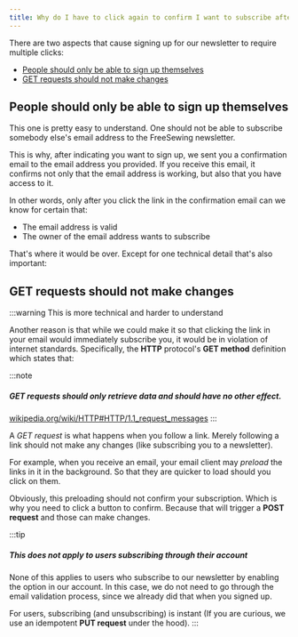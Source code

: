 ```yaml
---
title: Why do I have to click again to confirm I want to subscribe after I already clicked the confirmation link you sent me?
---
```


There are two aspects that cause signing up for our newsletter to require multiple clicks:

- [People should only be able to sign up themselves](#people-should-only-be-able-to-sign-up-themselves)
- [GET requests should not make changes](#get-requests-should-not-make-changes)

## People should only be able to sign up themselves

This one is pretty easy to understand. One should not be able
to subscribe somebody else's email address to the FreeSewing newsletter.

This is why, after indicating you want to sign up, we sent you a confirmation
email to the email address you provided. 
If you receive this email, it confirms not only that the email address
is working, but also that you have access to it.

In other words, only after you click the link in the confirmation email can we know for
certain that:

- The email address is valid
- The owner of the email address wants to subscribe

That's where it would be over. Except for one technical detail that's also important:

## GET requests should not make changes

:::warning
This is more technical and harder to understand</Warning>

Another reason is that while we could make it so that clicking the link in your 
email would immediately subscribe you, it would be in violation of internet standards.
Specifically, the __HTTP__ protocol's __GET method__ definition which states that:


:::note

<h5>GET requests should only retrieve data and should have no other effect.</h5>

[wikipedia.org/wiki/HTTP#HTTP/1.1_request_messages](https://en.wikipedia.org/wiki/HTTP#HTTP/1.1_request_messages)
:::

A _GET request_ is what happens when you follow a link. Merely following a link
should not make any changes (like subscribing you to a newsletter).

For example, when you receive an email, your email client
may _preload_ the links in it in the background. So that they are quicker to
load should you click on them.

Obviously, this preloading should not confirm your subscription. Which is why
you need to click a button to confirm. Because that will trigger a __POST request__
and those can make changes.

:::tip


##### This does not apply to users subscribing through their account

None of this applies to users who subscribe to our newsletter by enabling the
option in our account.  In this case, we do not need to go through the email
validation process, since we already did that when you signed up. 

For users, subscribing (and unsubscribing) is instant (If you are curious, 
we use an idempotent __PUT request__ under the hood).
:::


